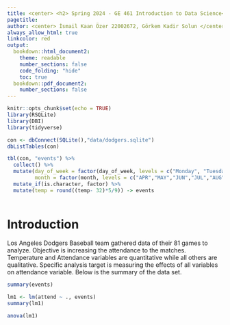 ---
title: <center> <h2> Spring 2024 - GE 461 Introduction to Data Science</h2> Dodgers Exploratory Data Analysis   </center>
pagetitle: 
author: <center> İsmail Kaan Özer 22002672, Görkem Kadir Solun </center>
always_allow_html: true
linkcolor: red
output: 
  bookdown::html_document2:
    theme: readable
    number_sections: false
    code_folding: "hide"
    toc: true
  bookdown::pdf_document2:
    number_sections: false
---

```{r setup, include=FALSE}
knitr::opts_chunk$set(echo = TRUE)
library(RSQLite)
library(DBI)
library(tidyverse)

con <- dbConnect(SQLite(),"data/dodgers.sqlite")
dbListTables(con)

tbl(con, "events") %>% 
  collect() %>% 
  mutate(day_of_week = factor(day_of_week, levels = c("Monday", "Tuesday", "Wednesday", "Thursday", "Friday", "Saturday", "Sunday")),
         month = factor(month, levels = c("APR","MAY","JUN","JUL","AUG","SEP","OCT"))) %>% 
  mutate_if(is.character, factor) %>% 
  mutate(temp = round((temp- 32)*5/9)) -> events
  
```

# Introduction

Los Angeles Dodgers Baseball team gathered data of their 81 games to analyze. Objective is increasing the attendance to the matches.  Temperature and Attendance variables are quantitative while all others are qualitative. Specific analysis target is measuring the effects of all variables on attendance variable. Below is the summary of the data set.

```{r}
summary(events)
```


```{r}
lm1 <- lm(attend ~ ., events)
summary(lm1)
```


```{r}
anova(lm1)
```
